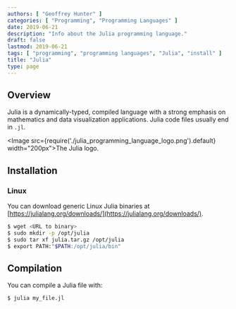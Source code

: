 ```yaml
---
authors: [ "Geoffrey Hunter" ]
categories: [ "Programming", "Programming Languages" ]
date: 2019-06-21
description: "Info about the Julia programming language."
draft: false
lastmod: 2019-06-21
tags: [ "programming", "programming languages", "Julia", "install" ]
title: "Julia"
type: page
---
```


## Overview

Julia is a dynamically-typed, compiled language with a strong emphasis on mathematics and data visualization applications. Julia code files usually end in `.jl`.

<Image src={require('./julia_programming_language_logo.png').default} width="200px">The Julia logo.</Image>

## Installation

### Linux

You can download generic Linux Julia binaries at [https://julialang.org/downloads/](https://julialang.org/downloads/).

```bash
$ wget <URL to binary>
$ sudo mkdir -p /opt/julia
$ sudo tar xf julia.tar.gz /opt/julia
$ export PATH:"$PATH:/opt/julia/bin"
```


## Compilation

You can compile a Julia file with:

```bash
$ julia my_file.jl
```